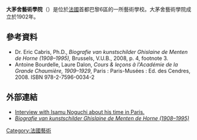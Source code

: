 '''大茅舍藝術學院'''（{{lang-fr|Académie de la Grande Chaumière}}）是位於[[法國|法國]]首都巴黎6區的一所藝術學校。大茅舍藝術學院成立於1902年。
==參考資料==
*Dr. Eric Cabris, Ph.D., ''Biografie van kunstschilder Ghislaine de Menten de Horne (1908–1995),'' Brussels, V.U.B., 2008, p. 4, footnote 3.
*Antoine Bourdelle,  Laure Dalon, ''Cours & leçons à l'Académie de la Grande Chaumière, 1909–1929'', Paris : Paris-Musées : Ed. des Cendres, 2008. ISBN 978-2-7596-0034-2
== 外部連結 ==
{{Commonscat|Académie de la Grande Chaumière}}
*[https://archive.is/20121210041920/http://www.modernfurnitureclassics.com/index.php/main_page/editorial/title/Title%2015 Interview with Isamu Noguchi about his time in Paris.]
*[https://web.archive.org/web/20120219133923/http://www.aboutrestoration.eu/text/gmhl6.pdf ''Biografie van kunstschilder Ghislaine de Menten de Horne (1908–1995)'']
{{coord|48.8422|2.3304|type:landmark_region:FR|display=title}}
[[Category:法國藝術|Category:法國藝術]]